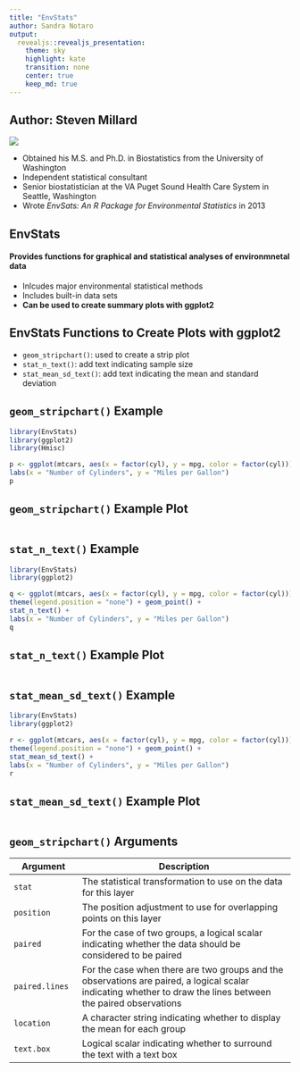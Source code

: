 ```yaml
---
title: "EnvStats"
author: Sandra Notaro
output: 
  revealjs::revealjs_presentation:
    theme: sky
    highlight: kate
    transition: none
    center: true
    keep_md: true
---
```


## Author: Steven Millard

![](Steven_Millard.jpg)

- Obtained his M.S. and Ph.D. in Biostatistics from the University of Washington
- Independent statistical consultant
- Senior biostatistician at the VA Puget Sound Health Care System in Seattle, Washington
- Wrote _EnvSats: An R Package for Environmental Statistics_ in 2013

## EnvStats

#### Provides functions for graphical and statistical analyses of environmnetal data
- Inlcudes major environmental statistical methods
- Includes built-in data sets
- __Can be used to create summary plots with ggplot2__

## EnvStats Functions to Create Plots with ggplot2
- `geom_stripchart()`: used to create a strip plot
- `stat_n_text()`: add text indicating sample size
- `stat_mean_sd_text()`: add text indicating the mean and standard deviation

## `geom_stripchart()` Example
```r
library(EnvStats)
library(ggplot2)
library(Hmisc)
```

```r
p <- ggplot(mtcars, aes(x = factor(cyl), y = mpg, color = factor(cyl))) + geom_stripchart() +
labs(x = "Number of Cylinders", y = "Miles per Gallon")
p
```

## `geom_stripchart()` Example Plot
```r
```

## `stat_n_text()` Example
```r
library(EnvStats)
library(ggplot2)
```

```r
q <- ggplot(mtcars, aes(x = factor(cyl), y = mpg, color = factor(cyl))) +
theme(legend.position = "none") + geom_point() +
stat_n_text() +
labs(x = "Number of Cylinders", y = "Miles per Gallon")
q
```

## `stat_n_text()` Example Plot
```r
```

## `stat_mean_sd_text()` Example
```r
library(EnvStats)
library(ggplot2)
```

```r
r <- ggplot(mtcars, aes(x = factor(cyl), y = mpg, color = factor(cyl))) +
theme(legend.position = "none") + geom_point() +
stat_mean_sd_text() +
labs(x = "Number of Cylinders", y = "Miles per Gallon")
r
```

## `stat_mean_sd_text()` Example Plot
```r
```

## `geom_stripchart()` Arguments
|Argument          | Description
|------------------|-------------------------------------------------------
|`stat`            | The statistical transformation to use on the data for this layer
|`position`        | The position adjustment to use for overlapping points on this layer
|`paired`          | For the case of two groups, a logical scalar indicating whether the data should be considered to be paired
|`paired.lines`    | For the case when there are two groups and the observations are paired, a logical scalar indicating whether to draw the lines between the paired observations
|`location`        | A character string indicating whether to display the mean for each group
|`text.box`        | Logical scalar indicating whether to surround the text with a text box